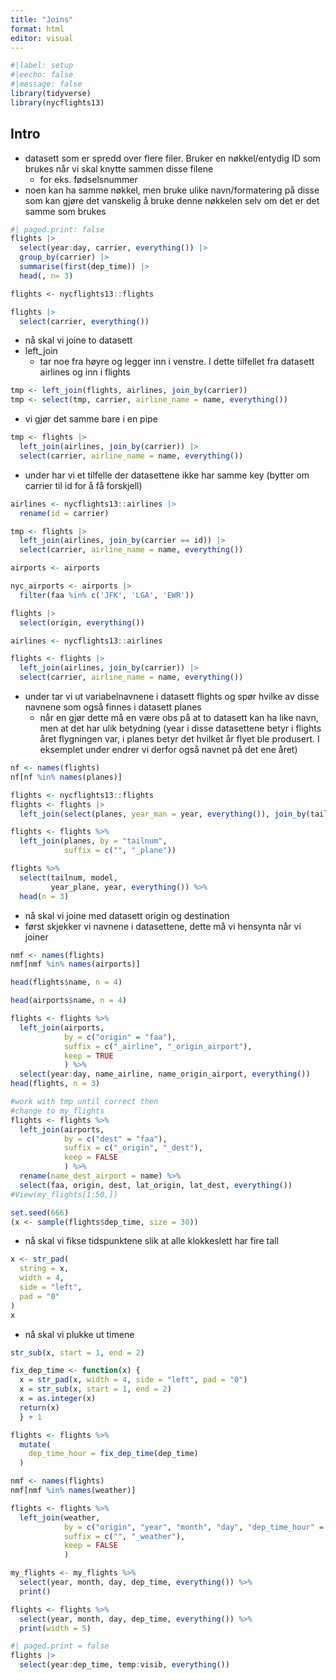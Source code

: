 ```yaml
---
title: "Joins"
format: html
editor: visual
---
```


```r
#|label: setup
#|eecho: false
#|message: false
library(tidyverse)
library(nycflights13)
```

## Intro

-   datasett som er spredd over flere filer. Bruker en nøkkel/entydig ID som brukes når vi skal knytte sammen disse filene
    -   for eks. fødselsnummer
-   noen kan ha samme nøkkel, men bruke ulike navn/formatering på disse som kan gjøre det vanskelig å bruke denne nøkkelen selv om det er det samme som brukes

```r
#| paged.print: false
flights |>
  select(year:day, carrier, everything()) |>
  group_by(carrier) |> 
  summarise(first(dep_time)) |>
  head(, n= 3)
```

```r
flights <- nycflights13::flights
```

```r
flights |>
  select(carrier, everything())
```

-   nå skal vi joine to datasett
-   left_join
    -   tar noe fra høyre og legger inn i venstre. I dette tilfellet fra datasett airlines og inn i flights

```r
tmp <- left_join(flights, airlines, join_by(carrier))
tmp <- select(tmp, carrier, airline_name = name, everything())
```

-   vi gjør det samme bare i en pipe

```r
tmp <- flights |>
  left_join(airlines, join_by(carrier)) |>
  select(carrier, airline_name = name, everything())
```

-   under har vi et tilfelle der datasettene ikke har samme key (bytter om carrier til id for å få forskjell)

```r
airlines <- nycflights13::airlines |>
  rename(id = carrier)
```

```r
tmp <- flights |>
  left_join(airlines, join_by(carrier == id)) |>
  select(carrier, airline_name = name, everything())
```

```r
airports <- airports
```

```r
nyc_airports <- airports |>
  filter(faa %in% c('JFK', 'LGA', 'EWR'))
```

```r
flights |>
  select(origin, everything())
```

```r
airlines <- nycflights13::airlines
```

```r
flights <- flights |>
  left_join(airlines, join_by(carrier)) |>
  select(carrier, airline_name = name, everything())
```

-   under tar vi ut variabelnavnene i datasett flights og spør hvilke av disse navnene som også finnes i datasett planes
    -   når en gjør dette må en være obs på at to datasett kan ha like navn, men at det har ulik betydning (year i disse datasettene betyr i flights året flygningen var, i planes betyr det hvilket år flyet ble produsert. I eksemplet under endrer vi derfor også navnet på det ene året)

```r
nf <- names(flights)
nf[nf %in% names(planes)]
```

```r
flights <- nycflights13::flights
flights <- flights |>
  left_join(select(planes, year_man = year, everything()), join_by(tailnum))
```

```r
flights <- flights %>% 
  left_join(planes, by = "tailnum", 
            suffix = c("", "_plane"))

flights %>% 
  select(tailnum, model, 
         year_plane, year, everything()) %>% 
  head(n = 3)
```

-   nå skal vi joine med datasett origin og destination
-   først skjekker vi navnene i datasettene, dette må vi hensynta når vi joiner

```r
nmf <- names(flights)
nmf[nmf %in% names(airports)]
```

```r
head(flights$name, n = 4)
```

```r
head(airports$name, n = 4)
```

```r
flights <- flights %>% 
  left_join(airports, 
            by = c("origin" = "faa"), 
            suffix = c("_airline", "_origin_airport"), 
            keep = TRUE
            ) %>% 
  select(year:day, name_airline, name_origin_airport, everything())
head(flights, n = 3)
```

```r
#work with tmp until correct then 
#change to my_flights
flights <- flights %>% 
  left_join(airports, 
            by = c("dest" = "faa"),
            suffix = c("_origin", "_dest"),
            keep = FALSE
            ) %>% 
  rename(name_dest_airport = name) %>% 
  select(faa, origin, dest, lat_origin, lat_dest, everything())
#View(my_flights[1:50,])
```

```r
set.seed(666)
(x <- sample(flights$dep_time, size = 30))
```

-   nå skal vi fikse tidspunktene slik at alle klokkeslett har fire tall

```r
x <- str_pad(
  string = x,
  width = 4,
  side = "left",
  pad = "0"
)
x
```

-   nå skal vi plukke ut timene

```r
str_sub(x, start = 1, end = 2)
```

```r
fix_dep_time <- function(x) {
  x = str_pad(x, width = 4, side = "left", pad = "0")
  x = str_sub(x, start = 1, end = 2)
  x = as.integer(x)
  return(x)
  } + 1
```

```r
flights <- flights %>% 
  mutate(
    dep_time_hour = fix_dep_time(dep_time)
  )
```

```r
nmf <- names(flights)
nmf[nmf %in% names(weather)]
```

```r
flights <- flights %>% 
  left_join(weather, 
            by = c("origin", "year", "month", "day", "dep_time_hour" = "hour"),
            suffix = c("", "_weather"), 
            keep = FALSE
            )
```

```r
my_flights <- my_flights %>% 
  select(year, month, day, dep_time, everything()) %>% 
  print()
```

```r
flights <- flights %>% 
  select(year, month, day, dep_time, everything()) %>% 
  print(width = 5)
```

```r
#| paged.print = false
flights |>
  select(year:dep_time, temp:visib, everything())
```
